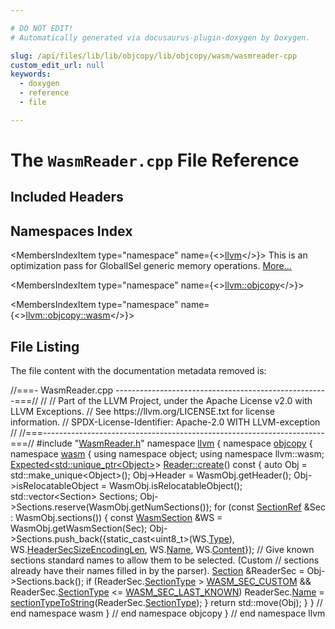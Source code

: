 ```yaml
---

# DO NOT EDIT!
# Automatically generated via docusaurus-plugin-doxygen by Doxygen.

slug: /api/files/lib/lib/objcopy/lib/objcopy/wasm/wasmreader-cpp
custom_edit_url: null
keywords:
  - doxygen
  - reference
  - file

---
```





# The `WasmReader.cpp` File Reference

<DoxygenPage pluginConfig={pluginConfig}>



## Included Headers

<IncludesList>
<IncludesListItem
  filePath="WasmReader.h"
  permalink="/docs/api/files/lib/lib/objcopy/lib/objcopy/wasm/wasmreader-h"
  isLocal="true" />
</IncludesList>

## Namespaces Index

<MembersIndex>

<MembersIndexItem
  type="namespace"
  name={<><a href="/docs/api/namespaces/llvm">llvm</a></>}>
This is an optimization pass for GlobalISel generic memory operations. <a href="/docs/api/namespaces/llvm/#details">More...</a>
</MembersIndexItem>

<MembersIndexItem
  type="namespace"
  name={<><a href="/docs/api/namespaces/llvm/objcopy">llvm::objcopy</a></>}>
</MembersIndexItem>

<MembersIndexItem
  type="namespace"
  name={<><a href="/docs/api/namespaces/llvm/objcopy/wasm">llvm::objcopy::wasm</a></>}>
</MembersIndexItem>

</MembersIndex>


## File Listing

The file content with the documentation metadata removed is:

<ProgramListing>

<Link id="l00001" /><CodeLine lineNumber="1"><span class="doxyHighlightComment">//===- WasmReader.cpp -----------------------------------------------------===//</span></CodeLine>
<Link id="l00002" /><CodeLine lineNumber="2"><span class="doxyHighlightComment">//</span></CodeLine>
<Link id="l00003" /><CodeLine lineNumber="3"><span class="doxyHighlightComment">// Part of the LLVM Project, under the Apache License v2.0 with LLVM Exceptions.</span></CodeLine>
<Link id="l00004" /><CodeLine lineNumber="4"><span class="doxyHighlightComment">// See https://llvm.org/LICENSE.txt for license information.</span></CodeLine>
<Link id="l00005" /><CodeLine lineNumber="5"><span class="doxyHighlightComment">// SPDX-License-Identifier: Apache-2.0 WITH LLVM-exception</span></CodeLine>
<Link id="l00006" /><CodeLine lineNumber="6"><span class="doxyHighlightComment">//</span></CodeLine>
<Link id="l00007" /><CodeLine lineNumber="7"><span class="doxyHighlightComment">//===----------------------------------------------------------------------===//</span></CodeLine>
<Link id="l00008" /><CodeLine lineNumber="8"></CodeLine>
<Link id="l00009" /><CodeLine lineNumber="9"><span class="doxyHighlightPreprocessor">#include &quot;<a href="/docs/api/files/lib/lib/objcopy/lib/objcopy/wasm/wasmreader-h">WasmReader.h</a>&quot;</span></CodeLine>
<Link id="l00010" /><CodeLine lineNumber="10"></CodeLine>
<Link id="l00011" /><CodeLine lineNumber="11"><span class="doxyHighlightKeyword">namespace </span><span class="doxyHighlight"><a href="/docs/api/namespaces/llvm">llvm</a> &#123;</span></CodeLine>
<Link id="l00012" /><CodeLine lineNumber="12"><span class="doxyHighlightKeyword">namespace </span><span class="doxyHighlight"><a href="/docs/api/namespaces/llvm/objcopy">objcopy</a> &#123;</span></CodeLine>
<Link id="l00013" /><CodeLine lineNumber="13"><span class="doxyHighlightKeyword">namespace </span><span class="doxyHighlight"><a href="/docs/api/namespaces/llvm/objcopy/wasm">wasm</a> &#123;</span></CodeLine>
<Link id="l00014" /><CodeLine lineNumber="14"></CodeLine>
<Link id="l00015" /><CodeLine lineNumber="15"><span class="doxyHighlightKeyword">using namespace </span><span class="doxyHighlight">object;</span></CodeLine>
<Link id="l00016" /><CodeLine lineNumber="16"><span class="doxyHighlightKeyword">using namespace </span><span class="doxyHighlight">llvm::wasm;</span></CodeLine>
<Link id="l00017" /><CodeLine lineNumber="17"></CodeLine>
<Link id="l00018" /><CodeLine lineNumber="18" lineLink="/docs/api/classes/llvm/objcopy/wasm/reader/#a51514a556b4bbc63df0eabeec60c031f"><span class="doxyHighlight"><a href="/docs/api/classes/llvm/expected">Expected&lt;std::unique&#95;ptr&lt;Object&gt;</a>&gt; <a href="/docs/api/classes/llvm/objcopy/wasm/reader/#a51514a556b4bbc63df0eabeec60c031f">Reader::create</a>()</span><span class="doxyHighlightKeyword"> const </span><span class="doxyHighlight">&#123;</span></CodeLine>
<Link id="l00019" /><CodeLine lineNumber="19"><span class="doxyHighlight">  </span><span class="doxyHighlightKeyword">auto</span><span class="doxyHighlight"> Obj = std::make&#95;unique&lt;Object&gt;();</span></CodeLine>
<Link id="l00020" /><CodeLine lineNumber="20"><span class="doxyHighlight">  Obj-&gt;Header = WasmObj.getHeader();</span></CodeLine>
<Link id="l00021" /><CodeLine lineNumber="21"><span class="doxyHighlight">  Obj-&gt;isRelocatableObject = WasmObj.isRelocatableObject();</span></CodeLine>
<Link id="l00022" /><CodeLine lineNumber="22"><span class="doxyHighlight">  std::vector&lt;Section&gt; Sections;</span></CodeLine>
<Link id="l00023" /><CodeLine lineNumber="23"><span class="doxyHighlight">  Obj-&gt;Sections.reserve(WasmObj.getNumSections());</span></CodeLine>
<Link id="l00024" /><CodeLine lineNumber="24"><span class="doxyHighlight">  </span><span class="doxyHighlightKeywordFlow">for</span><span class="doxyHighlight"> (</span><span class="doxyHighlightKeyword">const</span><span class="doxyHighlight"> <a href="/docs/api/classes/llvm/object/sectionref">SectionRef</a> &amp;Sec : WasmObj.sections()) &#123;</span></CodeLine>
<Link id="l00025" /><CodeLine lineNumber="25"><span class="doxyHighlight">    </span><span class="doxyHighlightKeyword">const</span><span class="doxyHighlight"> <a href="/docs/api/structs/llvm/object/wasmsection">WasmSection</a> &amp;WS = WasmObj.getWasmSection(Sec);</span></CodeLine>
<Link id="l00026" /><CodeLine lineNumber="26"><span class="doxyHighlight">    Obj-&gt;Sections.push&#95;back(&#123;</span><span class="doxyHighlightKeyword">static&#95;cast&lt;</span><span class="doxyHighlight">uint8&#95;t</span><span class="doxyHighlightKeyword">&gt;</span><span class="doxyHighlight">(WS.<a href="/docs/api/structs/llvm/object/wasmsection/#aee122f9e75e7ae929d7080d19835ecf4">Type</a>),</span></CodeLine>
<Link id="l00027" /><CodeLine lineNumber="27"><span class="doxyHighlight">                             WS.<a href="/docs/api/structs/llvm/object/wasmsection/#a7a8d8b720dbc368e04297ef9685fa83b">HeaderSecSizeEncodingLen</a>, WS.<a href="/docs/api/structs/llvm/object/wasmsection/#a46cceeb4e726b13eed910331a41ef7df">Name</a>, WS.<a href="/docs/api/structs/llvm/object/wasmsection/#a1649dfc662bba0263b3f9b2068e36db7">Content</a>&#125;);</span></CodeLine>
<Link id="l00028" /><CodeLine lineNumber="28"><span class="doxyHighlight">    </span><span class="doxyHighlightComment">// Give known sections standard names to allow them to be selected. (Custom</span></CodeLine>
<Link id="l00029" /><CodeLine lineNumber="29"><span class="doxyHighlight">    </span><span class="doxyHighlightComment">// sections already have their names filled in by the parser).</span></CodeLine>
<Link id="l00030" /><CodeLine lineNumber="30"><span class="doxyHighlight">    <a href="/docs/api/structs/llvm/objcopy/wasm/section">Section</a> &amp;ReaderSec = Obj-&gt;Sections.back();</span></CodeLine>
<Link id="l00031" /><CodeLine lineNumber="31"><span class="doxyHighlight">    </span><span class="doxyHighlightKeywordFlow">if</span><span class="doxyHighlight"> (ReaderSec.<a href="/docs/api/structs/llvm/objcopy/wasm/section/#a0f6248ef8ae89023e9b794f67f618fd3">SectionType</a> &gt; <a href="/docs/api/namespaces/llvm/wasm/#a5223078a36e47d8683316af75b2f33aaa685069a810d109e09f4af7d2d115a8cd">WASM&#95;SEC&#95;CUSTOM</a> &amp;&amp;</span></CodeLine>
<Link id="l00032" /><CodeLine lineNumber="32"><span class="doxyHighlight">        ReaderSec.<a href="/docs/api/structs/llvm/objcopy/wasm/section/#a0f6248ef8ae89023e9b794f67f618fd3">SectionType</a> &lt;= <a href="/docs/api/namespaces/llvm/wasm/#a5223078a36e47d8683316af75b2f33aaa5f11ab73cf94ba99f69b836f2c39c8fd">WASM&#95;SEC&#95;LAST&#95;KNOWN</a>)</span></CodeLine>
<Link id="l00033" /><CodeLine lineNumber="33"><span class="doxyHighlight">      ReaderSec.<a href="/docs/api/structs/llvm/objcopy/wasm/section/#aec9545d1fbb019d82321902c588dbe75">Name</a> = <a href="/docs/api/namespaces/llvm/wasm/#ac737e1f79f17b2a3b9abb858d18257cc">sectionTypeToString</a>(ReaderSec.<a href="/docs/api/structs/llvm/objcopy/wasm/section/#a0f6248ef8ae89023e9b794f67f618fd3">SectionType</a>);</span></CodeLine>
<Link id="l00034" /><CodeLine lineNumber="34"><span class="doxyHighlight">  &#125;</span></CodeLine>
<Link id="l00035" /><CodeLine lineNumber="35"><span class="doxyHighlight">  </span><span class="doxyHighlightKeywordFlow">return</span><span class="doxyHighlight"> std::move(Obj);</span></CodeLine>
<Link id="l00036" /><CodeLine lineNumber="36"><span class="doxyHighlight">&#125;</span></CodeLine>
<Link id="l00037" /><CodeLine lineNumber="37"></CodeLine>
<Link id="l00038" /><CodeLine lineNumber="38"><span class="doxyHighlight">&#125; </span><span class="doxyHighlightComment">// end namespace wasm</span></CodeLine>
<Link id="l00039" /><CodeLine lineNumber="39"><span class="doxyHighlight">&#125; </span><span class="doxyHighlightComment">// end namespace objcopy</span></CodeLine>
<Link id="l00040" /><CodeLine lineNumber="40"><span class="doxyHighlight">&#125; </span><span class="doxyHighlightComment">// end namespace llvm</span></CodeLine>

</ProgramListing>


</DoxygenPage>
